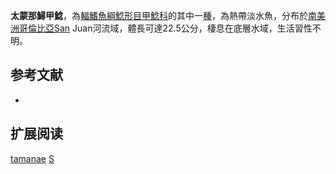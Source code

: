 {{Speciesbox
| name = 太蒙那鱘甲鯰
| image = 
| image_width = 250px
| image_caption = 
| status = NE
| status_system = IUCN3.1
| genus = Sturisomatichthys
| species = tamanae
| authority = {{le|查爾斯·塔特·里根|Charles Tate Regan|Regan}}, 1912
| synonyms = *''Oxyloricaria tamanae'',Regan, 1912 
}}

'''太蒙那鱘甲鯰'''，為[[輻鰭魚綱|輻鰭魚綱]][[鯰形目|鯰形目]][[甲鯰科|甲鯰科]]的其中一[[種|種]]，為熱帶淡水魚，分布於[[南美洲|南美洲]][[哥倫比亞|哥倫比亞]]San Juan河流域，體長可達22.5公分，棲息在底層水域，生活習性不明。
==参考文献==
*{{FishBase_species|genus=Sturisomatichthys|species=tamanae|year=2014|month=12}}

== 扩展阅读 ==
{{refbegin}}
{{wikispecies-inline|Sturisomatichthys tamanae|太蒙那鱘甲鯰}}
{{refend}}
{{Taxonbar|from=Q3762283}}

[[Category:鱘甲鯰屬|tamanae]]
[[Category:1912年描述的魚類|S]]